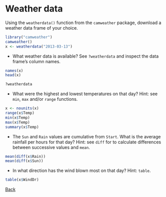 # Weather data

Using the `weatherdata()` function from the `camweather` package,
download a weather data frame of your choice.

```r
library("camweather")
camweather()
x <- weatherdata("2013-03-13")
```

- What weather data is available? See `?weatherdata` and inspect the
  data frame's column names.

```r
names(x)
head(x)
```

```r
?weatherdata
```

- What were the highest and lowest temperatures on that day? Hint: see
  `min`, `max` and/or `range` functions.

```r
x <- nounits(x)
range(x$Temp)
min(x$Temp)
max(x$Temp)
summary(x$Temp)
```

- The `Sun` and `Rain` values are cumulative from `Start`. What is the
  average rainfall per hours for that day? Hint: see `diff` for to
  calculate differences between successive values and `mean`.

```r
mean(diff(x$Rain))
mean(diff(x$Sun))
```

- In what direction has the wind blown most on that day? Hint:
  `table`.

```r
table(x$WindDr)
```

[Back](https://github.com/lgatto/rbc/blob/master/R/intro.md)
